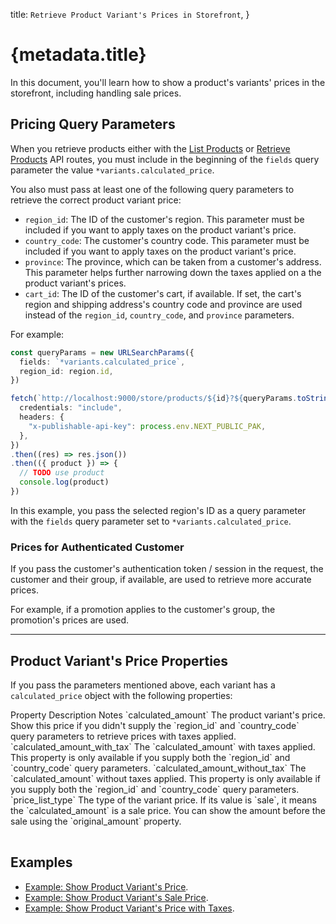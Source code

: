 
  title: `Retrieve Product Variant's Prices in Storefront`,
}

# {metadata.title}

In this document, you'll learn how to show a product's variants' prices in the storefront, including handling sale prices.

## Pricing Query Parameters

When you retrieve products either with the [List Products](!api!/store#products_getproducts) or [Retrieve Products](!api!/store#products_getproductsid) API routes, you must include in the beginning of the `fields` query parameter the value `*variants.calculated_price`.

You also must pass at least one of the following query parameters to retrieve the correct product variant price:

- `region_id`: The ID of the customer's region. This parameter must be included if you want to apply taxes on the product variant's price.
- `country_code`: The customer's country code. This parameter must be included if you want to apply taxes on the product variant's price.
- `province`: The province, which can be taken from a customer's address. This parameter helps further narrowing down the taxes applied on a the product variant's prices.
- `cart_id`: The ID of the customer's cart, if available. If set, the cart's region and shipping address's country code and province are used instead of the `region_id`, `country_code`, and `province` parameters.

For example:

```ts
const queryParams = new URLSearchParams({
  fields: `*variants.calculated_price`,
  region_id: region.id,
})

fetch(`http://localhost:9000/store/products/${id}?${queryParams.toString()}`, {
  credentials: "include",
  headers: {
    "x-publishable-api-key": process.env.NEXT_PUBLIC_PAK,
  },
})
.then((res) => res.json())
.then(({ product }) => {
  // TODO use product
  console.log(product)
})
```

In this example, you pass the selected region's ID as a query parameter with the `fields` query parameter set to `*variants.calculated_price`.

### Prices for Authenticated Customer

If you pass the customer's authentication token / session in the request, the customer and their group, if available, are used to retrieve more accurate prices.

For example, if a promotion applies to the customer's group, the promotion's prices are used.

---

## Product Variant's Price Properties

If you pass the parameters mentioned above, each variant has a `calculated_price` object with the following properties:

<Table>
  <Table.Header>
    <Table.Row>
      <Table.HeaderCell>Property</Table.HeaderCell>
      <Table.HeaderCell>Description</Table.HeaderCell>
      <Table.HeaderCell>Notes</Table.HeaderCell>
    </Table.Row>
  </Table.Header>
  <Table.Body>
    <Table.Row>
      <Table.Cell>
        `calculated_amount`
      </Table.Cell>
      <Table.Cell>
        The product variant's price.
      </Table.Cell>
      <Table.Cell>
        Show this price if you didn't supply the `region_id` and `country_code` query parameters to retrieve prices with taxes applied.
      </Table.Cell>
    </Table.Row>
    <Table.Row>
      <Table.Cell>
        `calculated_amount_with_tax`
      </Table.Cell>
      <Table.Cell>
        The `calculated_amount` with taxes applied.
      </Table.Cell>
      <Table.Cell>
        This property is only available if you supply both the `region_id` and `country_code` query parameters.
      </Table.Cell>
    </Table.Row>
    <Table.Row>
      <Table.Cell>
        `calculated_amount_without_tax`
      </Table.Cell>
      <Table.Cell>
         The `calculated_amount` without taxes applied.
      </Table.Cell>
      <Table.Cell>
        This property is only available if you supply both the `region_id` and `country_code` query parameters.
      </Table.Cell>
    </Table.Row>
    <Table.Row>
      <Table.Cell>
        `price_list_type`
      </Table.Cell>
      <Table.Cell>
         The type of the variant price.
      </Table.Cell>
      <Table.Cell>
        If its value is `sale`, it means the `calculated_amount` is a sale price. You can show the amount before the sale using the `original_amount` property.
      </Table.Cell>
    </Table.Row>
  </Table.Body>
</Table>

## Examples

- [Example: Show Product Variant's Price](./examples/show-price/page.mdx).
- [Example: Show Product Variant's Sale Price](./examples/sale-price/page.mdx).
- [Example: Show Product Variant's Price with Taxes](./examples/tax-price/page.mdx).
